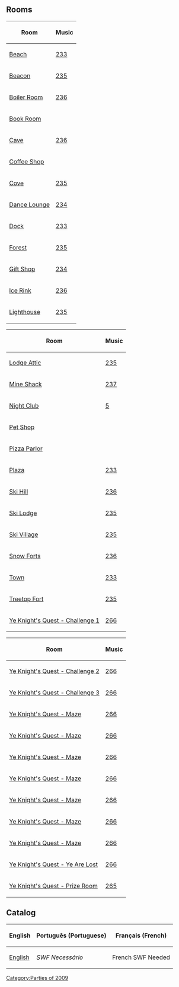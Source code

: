 

==Rooms==
<center>
{|class="wikitable" style="display: inline-table;"
!Room!!Music
|-
|[[Media:Rooms0508Beach.swf|Beach]]||[[Media:Music233.swf|233]]
|-
|[[Media:Rooms0508Beacon.swf|Beacon]]||[[Media:Music235.swf|235]]
|-
|[[Media:Rooms0508Boiler.swf|Boiler Room]]||[[Media:Music236.swf|236]]
|-
|[[Media:Rooms0508Book.swf|Book Room]]||{{n/a|???}}
|-
|[[Media:Rooms0508Cave.swf|Cave]]||[[Media:Music236.swf|236]]
|-
|[[Media:Rooms0508Coffee.swf|Coffee Shop]]||{{n/a|???}}
|-
|[[Media:Rooms0508Cove.swf|Cove]]||[[Media:Music235.swf|235]]
|-
|[[Media:Rooms0508Lounge.swf|Dance Lounge]]||[[Media:Music234.swf|234]]
|-
|[[Media:Rooms0508Dock.swf|Dock]]||[[Media:Music233.swf|233]]
|-
|[[Media:Rooms0508Forest.swf|Forest]]||[[Media:Music235.swf|235]]
|-
|[[Media:Rooms0508Shop.swf|Gift Shop]]||[[Media:Music234.swf|234]]
|-
|[[Media:Rooms0508Rink.swf|Ice Rink]]||[[Media:Music236.swf|236]]
|-
|[[Media:Rooms0508Light.swf|Lighthouse]]||[[Media:Music235.swf|235]]
|}
{|class="wikitable" style="display: inline-table;"
!Room!!Music
|-
|[[Media:Rooms0508Attic.swf|Lodge Attic]]||[[Media:Music235.swf|235]]
|-
|[[Media:Rooms0508Shack.swf|Mine Shack]]||[[Media:Music237.swf|237]]
|-
|[[Media:Rooms0508Dance.swf|Night Club]]||[[Media:Music5.swf|5]]
|-
|[[Media:Rooms0508Pet.swf|Pet Shop]]||{{n/a|???}}
|-
|[[Media:Rooms0508Pizza.swf|Pizza Parlor]]||{{n/a|???}}
|-
|[[Media:Rooms0508Plaza.swf|Plaza]]||[[Media:Music233.swf|233]]
|-
|[[Media:Rooms0508Mtn.swf|Ski Hill]]||[[Media:Music236.swf|236]]
|-
|[[Media:Rooms0508Lodge.swf|Ski Lodge]]||[[Media:Music235.swf|235]]
|-
|[[Media:Rooms0508Village.swf|Ski Village]]||[[Media:Music235.swf|235]]
|-
|[[Media:Rooms0508Forts.swf|Snow Forts]]||[[Media:Music236.swf|236]]
|-
|[[Media:Rooms0508Town.swf|Town]]||[[Media:Music233.swf|233]]
|-
|[[Media:Rooms0508Party1.swf|Treetop Fort]]||[[Media:Music235.swf|235]]
|-
|[[Media:Rooms0508Party2.swf|Ye Knight's Quest - Challenge 1]]||[[Media:Music266.swf|266]]
|}
{|class="wikitable" style="display: inline-table;"
!Room!!Music
|-
|[[Media:Rooms0508Party3.swf|Ye Knight's Quest - Challenge 2]]||[[Media:Music266.swf|266]]
|-
|[[Media:Rooms0508Party4.swf|Ye Knight's Quest - Challenge 3]]||[[Media:Music266.swf|266]]
|-
|[[Media:Rooms0508Party5.swf|Ye Knight's Quest - Maze]]||[[Media:Music266.swf|266]]
|-
|[[Media:Rooms0508Party6.swf|Ye Knight's Quest - Maze]]||[[Media:Music266.swf|266]]
|-
|[[Media:Rooms0508Party8.swf|Ye Knight's Quest - Maze]]||[[Media:Music266.swf|266]]
|-
|[[Media:Rooms0508Party9.swf|Ye Knight's Quest - Maze]]||[[Media:Music266.swf|266]]
|-
|[[Media:Rooms0508Party10.swf|Ye Knight's Quest - Maze]]||[[Media:Music266.swf|266]]
|-
|[[Media:Rooms0508Party11.swf|Ye Knight's Quest - Maze]]||[[Media:Music266.swf|266]]
|-
|[[Media:Rooms0508Party12.swf|Ye Knight's Quest - Maze]]||[[Media:Music266.swf|266]]
|-
|[[Media:Rooms0508Party7.swf|Ye Knight's Quest - Ye Are Lost]]||[[Media:Music266.swf|266]]
|-
|[[Media:Rooms0508Party13.swf|Ye Knight's Quest - Prize Room]]||[[Media:Music265.swf|265]]
|}
</center>

==Catalog==
{|class="wikitable" style="margin: auto;"
!English!!Português (Portuguese)!!Français (French)
|-
|[[Media:ENCataloguesParty-MedievalParty2009.swf|English]]||''SWF Necessário''||French SWF Needed
|}


{{Parties}}
[[Category:Parties of 2009]]